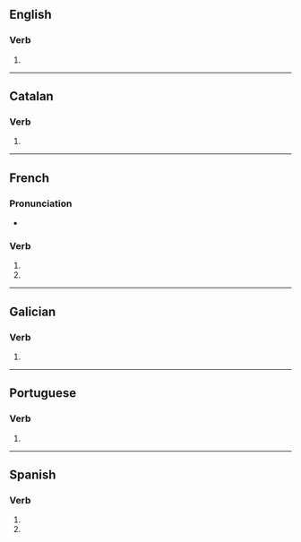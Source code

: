 {{also|improvisés}}

==English==

===Verb===
{{head|en|verb form}}

# {{en-third-person singular of|improvise}}

----

==Catalan==

===Verb===
{{head|ca|verb form}}

# {{ca-verb form of|p=2|n=sg|t=pres|m=ind|improvisar}}

----

==French==

===Pronunciation===
* {{IPA|lang=fr|/ɛ̃.pʁɔ.viz/}}

===Verb===
{{fr-verb-form}}

# {{inflection of|improviser||2|s|pres|indc|lang=fr}}
# {{inflection of|improviser||2|s|pres|subj|lang=fr}}

----

==Galician==

===Verb===
{{gl-verb-form}}

# {{inflection of|improvisar||lang=gl|2|s|pres|subj}}

----

==Portuguese==

===Verb===
{{pt-verb-form}}

# {{pt-verb-form-of|improvisar}}

----

==Spanish==

===Verb===
{{head|es|verb form}}

# {{es-verb form of|ending=ar|mood=imperative|sense=negative|pers=2|formal=no|number=singular|improvisar}}
# {{es-verb form of|ending=ar|mood=subjunctive|tense=present|pers=2|formal=no|number=singular|improvisar}}